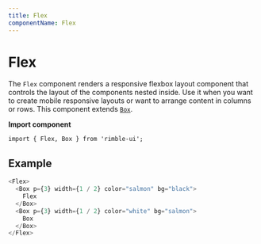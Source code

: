 ```yaml
---
title: Flex
componentName: Flex
---
```


# Flex

The `Flex` component renders a responsive flexbox layout component that controls the layout of the components nested inside. Use it when you want to create mobile responsive layouts or want to arrange content in columns or rows. This component extends [`Box`](/components/rimble-ui/Box).

**Import component**

```lang=jsx
import { Flex, Box } from 'rimble-ui';
```

## Example

```js is=react-live
<Flex>
  <Box p={3} width={1 / 2} color="salmon" bg="black">
    Flex
  </Box>
  <Box p={3} width={1 / 2} color="white" bg="salmon">
    Box
  </Box>
</Flex>
```
